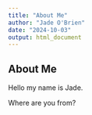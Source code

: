 ```yaml
---
title: "About Me"
author: "Jade O'Brien"
date: "2024-10-03"
output: html_document
---
```

## About Me

Hello my name is Jade.

Where are you from?